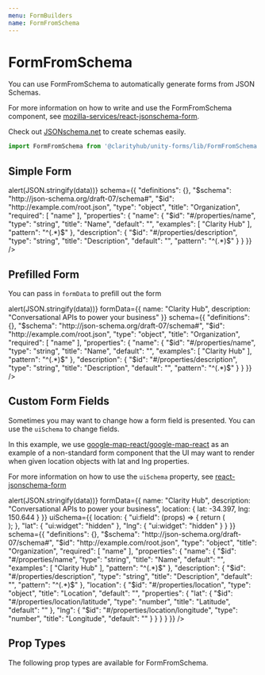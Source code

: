 ```yaml
---
menu: FormBuilders
name: FormFromSchema
---
```



# FormFromSchema

You can use FormFromSchema to automatically generate forms from JSON Schemas.

For more information on how to write and use the FormFromSchema component, see
[mozilla-services/react-jsonschema-form](https://github.com/mozilla-services/react-jsonschema-form).

Check out [JSONschema.net](https://jsonschema.net/) to create schemas easily.

```js
import FormFromSchema from '@clarityhub/unity-forms/lib/FormFromSchema';
```

## Simple Form

<Playground>
    <FormFromSchema
        onSubmit={data => alert(JSON.stringify(data))}
        schema={{
            "definitions": {},
            "$schema": "http://json-schema.org/draft-07/schema#",
            "$id": "http://example.com/root.json",
            "type": "object",
            "title": "Organization",
            "required": [
                "name"
            ],
            "properties": {
                "name": {
                    "$id": "#/properties/name",
                    "type": "string",
                    "title": "Name",
                    "default": "",
                    "examples": [
                        "Clarity Hub"
                    ],
                    "pattern": "^(.*)$"
                },
                "description": {
                    "$id": "#/properties/description",
                    "type": "string",
                    "title": "Description",
                    "default": "",
                    "pattern": "^(.*)$"
                }
            }
        }}
    />
</Playground>

## Prefilled Form

You can pass in `formData` to prefill out the form

<Playground>
    <FormFromSchema
        onSubmit={data => alert(JSON.stringify(data))}
        formData={{
            name: "Clarity Hub",
            description: "Conversational APIs to power your business"
        }}
        schema={{
            "definitions": {},
            "$schema": "http://json-schema.org/draft-07/schema#",
            "$id": "http://example.com/root.json",
            "type": "object",
            "title": "Organization",
            "required": [
                "name"
            ],
            "properties": {
                "name": {
                    "$id": "#/properties/name",
                    "type": "string",
                    "title": "Name",
                    "default": "",
                    "examples": [
                        "Clarity Hub"
                    ],
                    "pattern": "^(.*)$"
                },
                "description": {
                    "$id": "#/properties/description",
                    "type": "string",
                    "title": "Description",
                    "default": "",
                    "pattern": "^(.*)$"
                }
            }
        }}
    />
</Playground>

## Custom Form Fields

Sometimes you may want to change how a form field is presented. You can use the `uiSchema` to change
fields.

In this example, we use [google-map-react/google-map-react](https://github.com/google-map-react/google-map-react)
as an example of a non-standard form component that the UI may want to render when given location objects with lat and lng
properties. 

For more information on how to use the `uiSchema` property, see [react-jsonschema-form](https://react-jsonschema-form.readthedocs.io/en/latest/advanced-customization/#custom-widget-options)

<Playground>
    <FormFromSchema
        onSubmit={data => alert(JSON.stringify(data))}
        formData={{
            name: "Clarity Hub",
            description: "Conversational APIs to power your business",
            location: { lat: -34.397, lng: 150.644 }
        }}
        uiSchema={{
            location: {
                "ui:field": (props) => {
                    return (
                        <div style={{ height: '300px', width: '100%' }}>
                            <GoogleMapReact
                                bootstrapURLKeys={{ key: 'AIzaSyDYNOZYEqYnkX2jyfpnIfJgmiLvuCViULo' }}
                                defaultCenter={props.formData}
                                defaultZoom={8}
                            />
                        </div>
                    );
                },
                "lat": {
                    "ui:widget": "hidden"
                },
                "lng": {
                    "ui:widget": "hidden"
                }
            }
        }}
        schema={{
            "definitions": {},
            "$schema": "http://json-schema.org/draft-07/schema#",
            "$id": "http://example.com/root.json",
            "type": "object",
            "title": "Organization",
            "required": [
                "name"
            ],
            "properties": {
                "name": {
                    "$id": "#/properties/name",
                    "type": "string",
                    "title": "Name",
                    "default": "",
                    "examples": [
                        "Clarity Hub"
                    ],
                    "pattern": "^(.*)$"
                },
                "description": {
                    "$id": "#/properties/description",
                    "type": "string",
                    "title": "Description",
                    "default": "",
                    "pattern": "^(.*)$"
                },
                "location": {
                    "$id": "#/properties/location",
                    "type": "object",
                    "title": "Location",
                    "default": "",
                    "properties": {
                        "lat": {
                            "$id": "#/properties/location/latitude",
                            "type": "number",
                            "title": "Latitude",
                            "default": ""
                        },
                        "lng": {
                            "$id": "#/properties/location/longitude",
                            "type": "number",
                            "title": "Longitude",
                            "default": ""
                        }
                    }
                }
            }
        }}
    />
</Playground>


## Prop Types

The following prop types are available for FormFromSchema.

<PropsTable of={FormFromSchema} />


